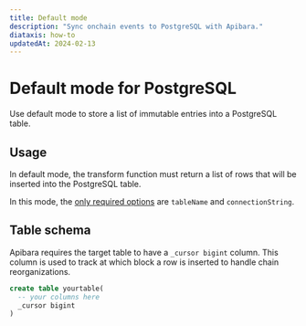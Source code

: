 ```yaml
---
title: Default mode
description: "Sync onchain events to PostgreSQL with Apibara."
diataxis: how-to
updatedAt: 2024-02-13
---
```


# Default mode for PostgreSQL

Use default mode to store a list of immutable entries into a PostgreSQL table.

## Usage

In default mode, the transform function must return a list of rows that will be
inserted into the PostgreSQL table.

In this mode, the [only required options](/docs/integrations/postgres/options)
are `tableName` and `connectionString`.

## Table schema

Apibara requires the target table to have a `_cursor bigint` column. This column
is used to track at which block a row is inserted to handle chain
reorganizations.

```sql
create table yourtable(
  -- your columns here
  _cursor bigint
)
```
